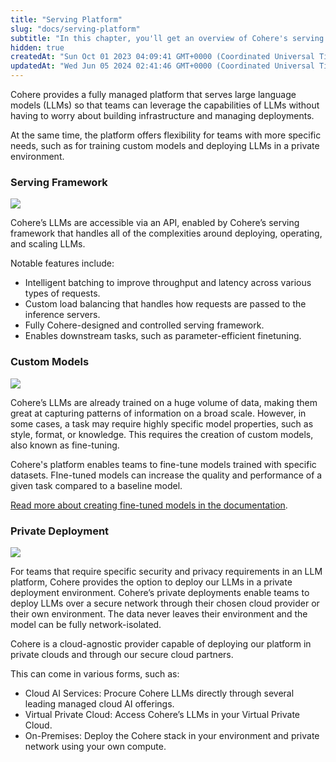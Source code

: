 ```yaml
---
title: "Serving Platform"
slug: "docs/serving-platform"
subtitle: "In this chapter, you'll get an overview of Cohere's serving platform."
hidden: true
createdAt: "Sun Oct 01 2023 04:09:41 GMT+0000 (Coordinated Universal Time)"
updatedAt: "Wed Jun 05 2024 02:41:46 GMT+0000 (Coordinated Universal Time)"
---
```

Cohere provides a fully managed platform that serves large language models (LLMs) so that teams can leverage the capabilities of LLMs without having to worry about building infrastructure and managing deployments. 

At the same time, the platform offers flexibility for teams with more specific needs, such as for training custom models and deploying LLMs in a private environment.

### Serving Framework

<img src='../../../assets/images/f8fbbc1-serving_framework.png' />


Cohere’s LLMs are accessible via an API, enabled by Cohere’s serving framework that handles all of the complexities around deploying, operating, and scaling LLMs. 

Notable features include:

- Intelligent batching to improve throughput and latency across various types of requests.
- Custom load balancing that handles how requests are passed to the inference servers.
- Fully Cohere-designed and controlled serving framework.
- Enables downstream tasks, such as parameter-efficient finetuning.

### Custom Models

<img src='../../../assets/images/2c68406-custom_models.png' />


Cohere’s LLMs are already trained on a huge volume of data, making them great at capturing patterns of information on a broad scale. However, in some cases, a task may require highly specific model properties, such as style, format, or knowledge. This requires the creation of custom models, also known as fine-tuning.

Cohere's platform enables teams to fine-tune models trained with specific datasets. FIne-tuned models can increase the quality and performance of a given task compared to a baseline model.

[Read more about creating fine-tuned models in the documentation](/docs/fine-tuning).

### Private Deployment

<img src='../../../assets/images/22d3473-private_deployment.png' />


For teams that require specific security and privacy requirements in an LLM platform, Cohere provides the option to deploy our LLMs in a private deployment environment. Cohere’s private deployments enable teams to deploy LLMs over a secure network through their chosen cloud provider or their own environment. The data never leaves their environment and the model can be fully network-isolated.

Cohere is a cloud-agnostic provider capable of deploying our platform in private clouds and through our secure cloud partners. 

This can come in various forms, such as:

- Cloud AI Services: Procure Cohere LLMs directly through several leading managed cloud AI offerings.
- Virtual Private Cloud: Access Cohere’s LLMs in your Virtual Private Cloud.
- On-Premises: Deploy the Cohere stack in your environment and private network using your own compute.
